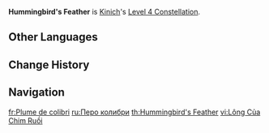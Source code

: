 {{Constellation Infobox
|image         = Constellation Hummingbird's Feather.png
|character     = Kinich
|level         = 4
|description   = When in Nightsoul's Blessing, Kinich will restore 5 Energy after using his Loop Shots or after unleashing the Scalespiker Cannon. Energy can be regenerated this way once every 2.8s.<br>Additionally, Hail to the Almighty Dragonlord deals 70% more DMG.
|scale_att1    = 
|scale_att2    = 
|utility1      = Energy Generation
|utility2      = DMG Bonus
}}
'''Hummingbird's Feather''' is [[Kinich]]'s [[Level 4 Constellation]].
<!--
==Gameplay Notes==
--><!--
==Preview==
{Preview
|file = Hummingbird's Feather Preview
}
-->
==Other Languages==
{{Other Languages
|en       = Hummingbird's Feather
|zhs      = 蜂鸟之羽
|zhs_rm   = Fēngniǎo zhī Yǔ
|zht      = 蜂鳥之羽
|zht_rm   = Fēngniǎo zhī Yǔ
|zh_tl    = Hummingbird's Feather
|ja       = 蜂鳥の羽
|ja_rm    = Hachidori no Hane
|ja_tl    = Hummingbird's Feather
|ko       = 벌새 날개
|ko_rm    = 
|ko_tl    = 
|es       = Pluma de colibrí
|es_tl    = Hummingbird's Feather
|fr       = Plume de colibri
|fr_tl    = Hummingbird's Feather
|ru       = Перо колибри
|ru_tl    = Hummingbird's Feather
|th       = Hummingbird's Feather
|vi       = Lông Của Chim Ruồi
|vi_tl    = 
|de       = Feder des Kolibris
|de_tl    = Feather of the Hummingbird
|id       = Hummingbird's Feather
|pt       = Pena de Beija-flor
|pt_tl    = 
|tr       = Sinek Kuşu Tüyü
|tr_tl    = 
|it       = Piuma del colibrì
|it_tl    = Hummingbird's Feather
}}

==Change History==
{{Change History|5.0}}

==Navigation==
{{Talent Navbox|Kinich}}

[[fr:Plume de colibri]]
[[ru:Перо колибри]]
[[th:Hummingbird's Feather]]
[[vi:Lông Của Chim Ruồi]]